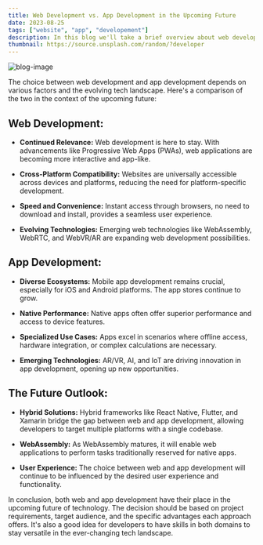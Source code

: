 ```yaml
---
title: Web Development vs. App Development in the Upcoming Future
date: 2023-08-25
tags: ["website", "app", "developement"]
description: In this blog we'll take a brief overview about web development vs app development in the near future.
thumbnail: https://source.unsplash.com/random/?developer
---
```


![blog-image](https://res.cloudinary.com/dn6bzdlno/image/upload/v1693884443/app-development_qmjxq7.png)

The choice between web development and app development depends on various factors and the evolving tech landscape. Here's a comparison of the two in the context of the upcoming future:

## Web Development:

- **Continued Relevance:** Web development is here to stay. With advancements like Progressive Web Apps (PWAs), web applications are becoming more interactive and app-like.
- **Cross-Platform Compatibility:** Websites are universally accessible across devices and platforms, reducing the need for platform-specific development.

- **Speed and Convenience:** Instant access through browsers, no need to download and install, provides a seamless user experience.

- **Evolving Technologies:** Emerging web technologies like WebAssembly, WebRTC, and WebVR/AR are expanding web development possibilities.

## App Development:

- **Diverse Ecosystems:** Mobile app development remains crucial, especially for iOS and Android platforms. The app stores continue to grow.

- **Native Performance:** Native apps often offer superior performance and access to device features.

- **Specialized Use Cases:** Apps excel in scenarios where offline access, hardware integration, or complex calculations are necessary.

- **Emerging Technologies:** AR/VR, AI, and IoT are driving innovation in app development, opening up new opportunities.

## The Future Outlook:

- **Hybrid Solutions:** Hybrid frameworks like React Native, Flutter, and Xamarin bridge the gap between web and app development, allowing developers to target multiple platforms with a single codebase.

- **WebAssembly:** As WebAssembly matures, it will enable web applications to perform tasks traditionally reserved for native apps.

- **User Experience:** The choice between web and app development will continue to be influenced by the desired user experience and functionality.

In conclusion, both web and app development have their place in the upcoming future of technology. The decision should be based on project requirements, target audience, and the specific advantages each approach offers. It's also a good idea for developers to have skills in both domains to stay versatile in the ever-changing tech landscape.
